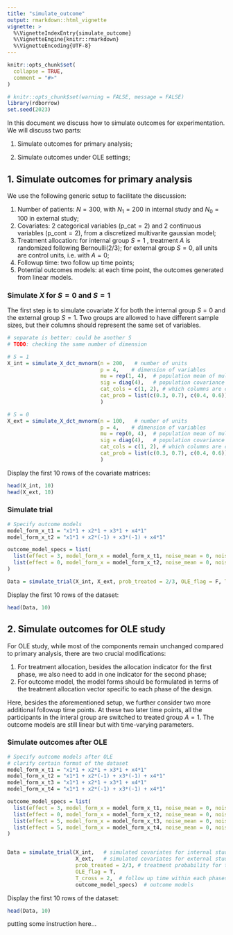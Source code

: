 ```yaml
---
title: "simulate_outcome"
output: rmarkdown::html_vignette
vignette: >
  %\VignetteIndexEntry{simulate_outcome}
  %\VignetteEngine{knitr::rmarkdown}
  %\VignetteEncoding{UTF-8}
---
```


```r
knitr::opts_chunk$set(
  collapse = TRUE,
  comment = "#>"
)
```

```r
# knitr::opts_chunk$set(warning = FALSE, message = FALSE)
library(rdborrow)
set.seed(2023)
```

In this document we discuss how to simulate outcomes for experimentation. We will discuss two parts: 

1. Simulate outcomes for primary analysis; 

2. Simulate outcomes under OLE settings;




## 1. Simulate outcomes for primary analysis
We use the following generic setup to facilitate the discussion: 

1. Number of patients: $N = 300$, with $N_1 = 200$ in internal study and $N_0 = 100$ in external study;
2. Covariates: 2 categorical variables ($\text{p_cat} = 2$) and 2 continuous variables ($\text{p_cont} = 2$), from a discretized multivarite gaussian model;
3. Treatment allocation: for internal group $S = 1$ , treatment $A$ is randomized following $\text{Bernoulli}(2/3)$; for external group $S = 0$, all units are control units, i.e. with $A = 0$;
4. Followup time: two follow up time points;
5. Potential outcomes models: at each time point, the outcomes generated from linear models. 


### Simulate $X$ for $S = 0$ and $S = 1$

The first step is to simulate covariate $X$ for both the internal group $S = 0$ and the external group $S = 1$. Two groups are allowed to have different sample sizes, but their columns should represent the same set of variables. 

```r
# separate is better: could be another S
# TODO: checking the same number of dimension

# S = 1
X_int = simulate_X_dct_mvnorm(n = 200,   # number of units
                              p = 4,    # dimension of variables
                              mu = rep(1, 4),  # population mean of multivariate normal
                              sig = diag(4),   # population covariance matrix of mv normal
                              cat_cols = c(1, 2), # which columns are categorical
                              cat_prob = list(c(0.3, 0.7), c(0.4, 0.6)) # the pdf of categorical variables 
                              )

# S = 0
X_ext = simulate_X_dct_mvnorm(n = 100,   # number of units
                              p = 4,    # dimension of variables
                              mu = rep(0, 4),  # population mean of multivariate normal
                              sig = diag(4),   # population covariance matrix of mv normal
                              cat_cols = c(1, 2), # which columns are categorical
                              cat_prob = list(c(0.3, 0.7), c(0.4, 0.6)) # the pdf of categorical variables 
                              )
```

Display the first 10 rows of the covariate matrices:
```r
head(X_int, 10)
head(X_ext, 10)
```

### Simulate trial
```r
# Specify outcome models
model_form_x_t1 = "x1*1 + x2*1 + x3*1 + x4*1"
model_form_x_t2 = "x1*1 + x2*(-1) + x3*(-1) + x4*1"

outcome_model_specs = list(
  list(effect = 3, model_form_x = model_form_x_t1, noise_mean = 0, noise_sd = 0.5),  # model form for the first time point, given by model_form1
  list(effect = 0, model_form_x = model_form_x_t2, noise_mean = 0, noise_sd = 0.5)  # model form for the second time point, given by model_form2
)

Data = simulate_trial(X_int, X_ext, prob_treated = 2/3, OLE_flag = F, T_cross = 0, outcome_model_specs)
```

Display the first 10 rows of the dataset:
```r
head(Data, 10)
```




## 2. Simulate outcomes for OLE study

For OLE study, while most of the components remain unchanged compared to primary analysis, there are two crucial modifications:

(1) For treatment allocation, besides the allocation indicator for the first phase, we also need to add in one indicator for the second phase;
(2) For outcome model, the model forms should be formulated in terms of the treatment allocation vector specific to each phase of the design.

Here, besides the aforementioned setup, we further consider two more additional followup time points. At these two later time points, all the participants in the interal group are switched to treated group $A = 1$. The outcome models are still linear but with time-varying parameters.


### Simulate outcomes after OLE
```r
# Specify outcome models after OLE
# clarify certain format of the dataset
model_form_x_t1 = "x1*1 + x2*1 + x3*1 + x4*1"
model_form_x_t2 = "x1*1 + x2*(-1) + x3*(-1) + x4*1"
model_form_x_t3 = "x1*1 + x2*1 + x3*1 + x4*1"
model_form_x_t4 = "x1*1 + x2*(-1) + x3*(-1) + x4*1"

outcome_model_specs = list(
  list(effect = 3, model_form_x = model_form_x_t1, noise_mean = 0, noise_sd = 0.5),  # model form for the first time point, given by model_form1
  list(effect = 0, model_form_x = model_form_x_t2, noise_mean = 0, noise_sd = 0.5),  # model form for the second time point, given by model_form2
  list(effect = 5, model_form_x = model_form_x_t3, noise_mean = 0, noise_sd = 0.5),  # model form for the third time point, given by model_form3
  list(effect = 5, model_form_x = model_form_x_t4, noise_mean = 0, noise_sd = 0.5)   # model form for the fourth time point, given by model_form4
)


Data = simulate_trial(X_int,   # simulated covariates for internal study
                      X_ext,   # simulated covariates for external study
                      prob_treated = 2/3, # treatment probability for two periods
                      OLE_flag = T,
                      T_cross = 2,  # follow up time within each phases
                      outcome_model_specs)  # outcome models

```


Display the first 10 rows of the dataset:
```r
head(Data, 10)
```

putting some instruction here...

